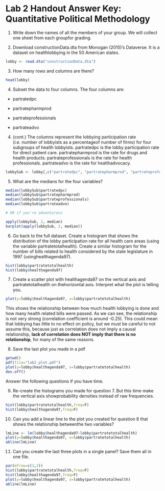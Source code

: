 # Lab 2 Handout Answer Key: Quantitative Political Methodology

1. Write down the names of all the members of your group.  We will collect one sheet from each groupfor grading.

2.  Download constructionData.dta from  Monogan  (2015)'s  Dataverse.   It  is  a  dataset  on  healthlobbying in the 50 American states.

```r
lobby <- read.dta("constructionData.dta")
```

3.  How many rows and columns are there?

```r
head(lobby)
```

4.  Subset the data to four columns.  The four columns are:

- partratedpc

- partratepharmprod

- partrateprofessionals

- partrateadvo

4. (cont.) The  columns  represent  the  lobbying  participation  rate  (i.e.   number  of  lobbyists  as  a  percentageof  number  of  firms)  for  four  subgroups  of  health  lobbyists. partratedpc is  the  lobby  participation  rate  for  direct  patient  care. partratepharmprod is  the  rate  for  drugs  and  health  products. partrateprofessionals is the rate for health professionals. partrateadvo is the rate for healthadvocacy.

```r
lobbySub <- lobby[,c("partratedpc", "partratepharmprod", "partrateprofessionals", "partrateadvo")]
```

5.  What are the medians for the four variables?

```r
median(lobbySub$partratedpc)
median(lobbySub$partratepharmprod)
median(lobbySub$partrateprofessionals)
median(lobbySub$partrateadvo)

# OR if you're adventurous 

apply(lobbySub, 2, median)
barplot(apply(lobbySub, 2, median))
```

6.  Go back to the full dataset.  Create a histogram that shows the distribution of the lobby participation rate for all health care areas (using the variable partratetotalhealth).  Create a similar histogram for the number of bills related to health considered by the state legislature in 1997 (usinghealthagenda97).

```r
hist(lobby$partratetotalhealth)
hist(lobby$healthagenda97)
```

7.  Create a scatter plot with healthagenda97 on the vertical axis and partratetotalhealth on thehorizontal axis.  Interpret what the plot is telling you.

```r
plot(y=lobby$healthagenda97, x=lobby$partratetotalhealth)
```

This shows the relationship between how much health lobbying is done and how many health related bills were passed. As we can see, the relationship is not very strong (correlation coefficient is around -0.25). This could mean that lobbying has little to no effect on policy, but we must be careful to not assume this, because just as correlation does not imply a causal relationship, **lack of correlation does NOT imply that there is no relationship**, for many of the same reasons. 

8.  Save the last plot you made in a pdf 

```r
getwd()
pdf(file="lab2_plot.pdf")
plot(y=lobby$healthagenda97, x=lobby$partratetotalhealth)
dev.off()
```

Answer the following questions if you have time.

9.  Re-create  the  histograms  you  made  for  question  7.   But  this  time  make  the  vertical  axis  showprobability densities instead of raw frequencies.

```r
hist(lobby$partratetotalhealth,freq=F)
hist(lobby$healthagenda97,freq=F)
```

10.  Can you add a linear line to the plot you created for question 8 that shows the relationship betweenthe two variables?

```r
lmLine <- lm(lobby$healthagenda97~lobby$partratetotalhealth)
plot(y=lobby$healthagenda97, x=lobby$partratetotalhealth)
abline(lmLine)
```

11.  Can you create the last three plots in a single panel?  Save them all in one file. 

```r
par(mfrow=c(1,3))
hist(lobby$partratetotalhealth,freq=F)
hist(lobby$healthagenda97,freq=F)
plot(y=lobby$healthagenda97, x=lobby$partratetotalhealth)
abline(lmLine)
```